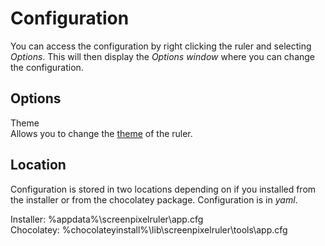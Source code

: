 # Configuration {#config}

You can access the configuration by right clicking the ruler and selecting *Options*.
This will then display the *Options window* where you can change the configuration.

## Options

Theme  
Allows you to change the [theme](#themes) of the ruler. 

## Location

Configuration is stored in two locations depending on if you installed from the installer or from the chocolatey package.
Configuration is in *yaml*.

Installer: \%appdata\%\\screenpixelruler\\app.cfg  
Chocolatey: \%chocolateyinstall\%\\lib\\screenpixelruler\\tools\\app.cfg  